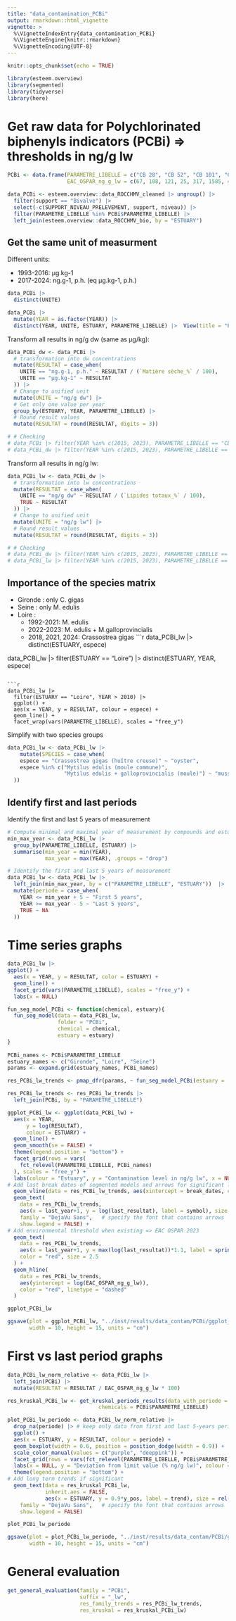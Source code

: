 ```yaml
---
title: "data_contamination_PCBi"
output: rmarkdown::html_vignette
vignette: >
  %\VignetteIndexEntry{data_contamination_PCBi}
  %\VignetteEngine{knitr::rmarkdown}
  %\VignetteEncoding{UTF-8}
---
```


```r
knitr::opts_chunk$set(echo = TRUE)
```

```r
library(esteem.overview)
library(segmented)
library(tidyverse)
library(here)
```

# Get raw data for Polychlorinated biphenyls indicators (PCBi) => thresholds in ng/g lw
```r
PCBi <- data.frame(PARAMETRE_LIBELLE = c("CB 28", "CB 52", "CB 101", "CB 118", "CB 138", "CB 153", "CB 180"),
                   EAC_OSPAR_ng_g_lw = c(67, 108, 121, 25, 317, 1585, 469))

data_PCBi <- esteem.overview::data_ROCCHMV_cleaned |> ungroup() |> 
  filter(support == "Bivalve") |> 
  select(-c(SUPPORT_NIVEAU_PRELEVEMENT, support, niveau)) |> 
  filter(PARAMETRE_LIBELLE %in% PCBi$PARAMETRE_LIBELLE) |> 
  left_join(esteem.overview::data_ROCCHMV_bio, by = "ESTUARY")
```

## Get the same unit of measurment

Different units:

- 1993-2016: µg.kg-1				
- 2017-2024: ng.g-1, p.h. (eq µg.kg-1, p.h.)
```r
data_PCBi |> 
  distinct(UNITE)

data_PCBi |> 
  mutate(YEAR = as.factor(YEAR)) |> 
  distinct(YEAR, UNITE, ESTUARY, PARAMETRE_LIBELLE) |>  View(title = "PCBi units")
```

Transform all results in ng/g dw (same as µg/kg):
```r
data_PCBi_dw <- data_PCBi |>
  # transformation into dw concentrations
  mutate(RESULTAT = case_when(
    UNITE == "ng.g-1, p.h." ~ RESULTAT / (`Matière sèche_%` / 100),
    UNITE == "µg.kg-1" ~ RESULTAT
  )) |>  
  # Change to unified unit
  mutate(UNITE = "ng/g dw") |> 
  # Get only one value per year
  group_by(ESTUARY, YEAR, PARAMETRE_LIBELLE) |>
  # Round result values
  mutate(RESULTAT = round(RESULTAT, digits = 3))

# # Checking
# data_PCBi |> filter(YEAR %in% c(2015, 2023), PARAMETRE_LIBELLE == "CB 153")
# data_PCBi_dw |> filter(YEAR %in% c(2015, 2023), PARAMETRE_LIBELLE == "CB 153")
```

Transform all results in ng/g lw:
```r
data_PCBi_lw <- data_PCBi_dw |> 
  # transformation into lw concentrations
  mutate(RESULTAT = case_when(
    UNITE == "ng/g dw" ~ RESULTAT / (`Lipides totaux_%` / 100),
    TRUE ~ RESULTAT
  )) |>  
  # Change to unified unit
  mutate(UNITE = "ng/g lw") |> 
  # Round result values
  mutate(RESULTAT = round(RESULTAT, digits = 3))

# # Checking
# data_PCBi_dw |> filter(YEAR %in% c(2015, 2023), PARAMETRE_LIBELLE == "CB 153")
# data_PCBi_lw |> filter(YEAR %in% c(2015, 2023), PARAMETRE_LIBELLE == "CB 153")
```

## Importance of the species matrix

- Gironde : only C. gigas
- Seine : only M. edulis
- Loire : 
  - 1992-2021: M. edulis
  - 2022-2023: M. edulis + M.galloprovincialis
  - 2018, 2021, 2024: Crassostrea gigas
```r
data_PCBi_lw |> 
  distinct(ESTUARY, espece)

data_PCBi_lw |> 
  filter(ESTUARY == "Loire") |> 
  distinct(ESTUARY, YEAR, espece)
```

```r
data_PCBi_lw |> 
  filter(ESTUARY == "Loire", YEAR > 2010) |>
  ggplot() +
  aes(x = YEAR, y = RESULTAT, colour = espece) +
  geom_line() +
  facet_wrap(vars(PARAMETRE_LIBELLE), scales = "free_y")
```

Simplify with two species groups
```r
data_PCBi_lw <- data_PCBi_lw |> 
    mutate(SPECIES = case_when(
    espece == "Crassostrea gigas (huître creuse)" ~ "oyster",
    espece %in% c("Mytilus edulis (moule commune)",
                  "Mytilus edulis + galloprovincialis (moule)") ~ "mussel"
  ))
```

## Identify first and last periods

Identify the first and last 5 years of measurement
```r
# Compute minimal and maximal year of measurement by compounds and estuary
min_max_year <- data_PCBi_lw |> 
  group_by(PARAMETRE_LIBELLE, ESTUARY) |> 
  summarise(min_year = min(YEAR),
            max_year = max(YEAR), .groups = "drop")

# Identify the first and last 5 years of measurement
data_PCBi_lw <- data_PCBi_lw |> 
  left_join(min_max_year, by = c("PARAMETRE_LIBELLE", "ESTUARY"))  |> 
  mutate(periode = case_when(
    YEAR <= min_year + 5 ~ "First 5 years",
    YEAR >= max_year - 5 ~ "Last 5 years",
    TRUE ~ NA
  ))
```

# Time series graphs
```r
data_PCBi_lw |>  
ggplot() +
  aes(x = YEAR, y = RESULTAT, color = ESTUARY) +
  geom_line() +
  facet_grid(vars(PARAMETRE_LIBELLE), scales = "free_y") +
  labs(x = NULL)
```

```r
fun_seg_model_PCBi <- function(chemical, estuary){
  fun_seg_model(data = data_PCBi_lw,
                folder = "PCBi",
                chemical = chemical, 
                estuary = estuary)
}
  
PCBi_names <- PCBi$PARAMETRE_LIBELLE 
estuary_names <- c("Gironde", "Loire", "Seine")
params <- expand.grid(estuary_names, PCBi_names)

res_PCBi_lw_trends <- pmap_dfr(params, ~ fun_seg_model_PCBi(estuary = ..1, chemical = ..2))

res_PCBi_lw_trends <- res_PCBi_lw_trends |> 
  left_join(PCBi, by = "PARAMETRE_LIBELLE")
```

```r
ggplot_PCBi_lw <- ggplot(data_PCBi_lw) +
  aes(x = YEAR,
      y = log(RESULTAT),
      colour = ESTUARY) +
  geom_line() +
  geom_smooth(se = FALSE) +
  theme(legend.position = "bottom") +
  facet_grid(rows = vars(
    fct_relevel(PARAMETRE_LIBELLE, PCBi_names)
  ), scales = "free_y") +
  labs(colour = "Estuary", y = "Contamination level in ng/g lw", x = NULL) +
# Add last break dates of segmented models and arrows for significant last trends
  geom_vline(data = res_PCBi_lw_trends, aes(xintercept = break_dates, colour = ESTUARY)) +
  geom_text(
    data = res_PCBi_lw_trends,
    aes(x = last_year+1, y = log(last_resultat), label = symbol), size = rel(6),
    family = "DejaVu Sans",   # specify the font that contains arrows
    show.legend = FALSE) +
# Add environmental threshold when existing => EAC OSPAR 2023
  geom_text(
    data = res_PCBi_lw_trends,  
    aes(x = last_year+1, y = max(log(last_resultat))*1.1, label = sprintf("%.2f", log(EAC_OSPAR_ng_g_lw))),
    color = "red", size = 2.5
  ) +
  geom_hline(
    data = res_PCBi_lw_trends,
    aes(yintercept = log(EAC_OSPAR_ng_g_lw)),
    color = "red", linetype = "dashed"
  )

ggplot_PCBi_lw

ggsave(plot = ggplot_PCBi_lw, "../inst/results/data_contam/PCBi/ggplot_PCBi_lw_time_series.jpg",
       width = 10, height = 15, units = "cm")
```

# First vs last period graphs
```r
data_PCBi_lw_norm_relative <- data_PCBi_lw |> 
  left_join(PCBi) |> 
  mutate(RESULTAT = RESULTAT / EAC_OSPAR_ng_g_lw * 100)

res_kruskal_PCBi_lw <- get_kruskal_periods_results(data_with_periode = data_PCBi_lw_norm_relative, 
                             chemicals = PCBi$PARAMETRE_LIBELLE)
```

```r
plot_PCBi_lw_periode <- data_PCBi_lw_norm_relative |> 
  drop_na(periode) |> # keep only data from first and last 5-years periods
  ggplot() +
  aes(x = ESTUARY, y = RESULTAT, colour = periode) +
  geom_boxplot(width = 0.6, position = position_dodge(width = 0.9)) +
  scale_color_manual(values = c("purple", "deeppink")) +
  facet_grid(rows = vars(fct_relevel(PARAMETRE_LIBELLE, PCBi$PARAMETRE_LIBELLE)), scales = "free_y") +
  labs(x = NULL, y = "Deviation from limit value (% ng/g lw)", colour = "Period") +
  theme(legend.position = "bottom") +
# Add long term trends if significant
  geom_text(data = res_kruskal_PCBi_lw, 
            inherit.aes = FALSE, 
            aes(x = ESTUARY, y = 0.9*y_pos, label = trend), size = rel(6),
    family = "DejaVu Sans",   # specify the font that contains arrows
    show.legend = FALSE)

plot_PCBi_lw_periode

ggsave(plot = plot_PCBi_lw_periode, "../inst/results/data_contam/PCBi/ggplot_PCBi_lw_periods.jpg", 
       width = 10, height = 15, units = "cm")
```

# General evaluation
```r
get_general_evaluation(family = "PCBi",
                       suffix = "_lw",
                       res_family_trends = res_PCBi_lw_trends,
                       res_kruskal = res_kruskal_PCBi_lw)
```

